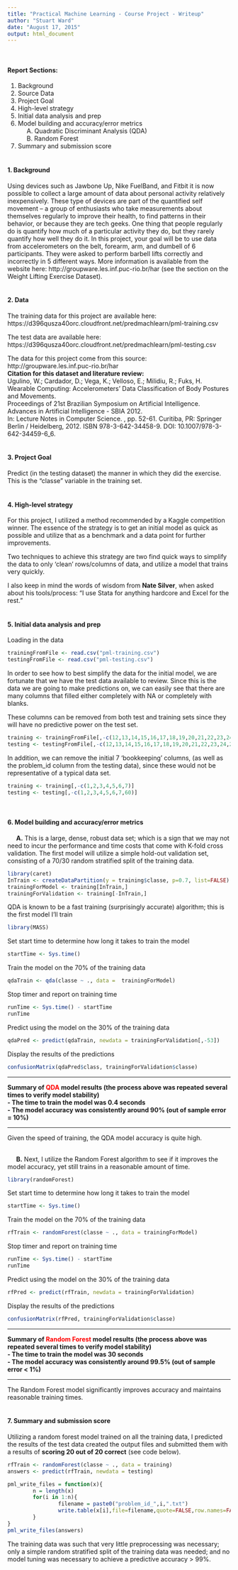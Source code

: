 ```yaml
---
title: "Practical Machine Learning - Course Project - Writeup"
author: "Stuart Ward"
date: "August 17, 2015"
output: html_document
---
```

<br />

#### **Report Sections:**  
1. Background
2. Source Data
3. Project Goal
4. High-level strategy
5. Initial data analysis and prep
6. Model building and accuracy/error metrics  
&nbsp;&nbsp;&nbsp;&nbsp;&nbsp;A. Quadratic Discriminant Analysis (QDA)  
&nbsp;&nbsp;&nbsp;&nbsp;&nbsp;B. Random Forest
7. Summary and submission score
<br /><br />

#### **1. Background**

Using devices such as Jawbone Up, Nike FuelBand, and Fitbit it is now possible to collect a large amount of data about personal activity relatively inexpensively. These type of devices are part of the quantified self movement – a group of enthusiasts who take measurements about themselves regularly to improve their health, to find patterns in their behavior, or because they are tech geeks. One thing that people regularly do is quantify how much of a particular activity they do, but they rarely quantify how well they do it. In this project, your goal will be to use data from accelerometers on the belt, forearm, arm, and dumbell of 6 participants. They were asked to perform barbell lifts correctly and incorrectly in 5 different ways. More information is available from the website here: http://groupware.les.inf.puc-rio.br/har (see the section on the Weight Lifting Exercise Dataset).  
<br>

#### **2. Data**

The training data for this project are available here: https://d396qusza40orc.cloudfront.net/predmachlearn/pml-training.csv

The test data are available here: https://d396qusza40orc.cloudfront.net/predmachlearn/pml-testing.csv

The data for this project come from this source: http://groupware.les.inf.puc-rio.br/har  
**Citation for this dataset and literature review:**  
Ugulino, W.; Cardador, D.; Vega, K.; Velloso, E.; Milidiu, R.; Fuks, H.  
Wearable Computing: Accelerometers' Data Classification of Body Postures and Movements.  
Proceedings of 21st Brazilian Symposium on Artificial Intelligence.  
Advances in Artificial Intelligence - SBIA 2012.  
In: Lecture Notes in Computer Science. , pp. 52-61. Curitiba, PR: Springer Berlin / Heidelberg, 2012. ISBN 978-3-642-34458-9. DOI: 10.1007/978-3-642-34459-6_6.  
<br>

#### **3. Project Goal**

Predict (in the testing dataset) the manner in which they did the exercise. This is the "classe" variable in the training set.  
<br>  

#### **4. High-level strategy**

For this project, I utilized a method recommended by a Kaggle competition winner. The essence of the strategy is to get an initial model as quick as possible and utilize that as a benchmark and a data point for further improvements.  

Two techniques to achieve this strategy are two find quick ways to simplify the data to only 'clean' rows/columns of data, and utilize a model that trains very quickly.  

I also keep in mind the words of wisdom from **Nate Silver**, when asked about his tools/process: "I use Stata for anything hardcore and Excel for the rest."  
<br>  

#### **5. Initial data analysis and prep**

Loading in the data
```r
trainingFromFile <- read.csv("pml-training.csv")
testingFromFile <- read.csv("pml-testing.csv")
```

In order to see how to best simplify the data for the initial model, we are fortunate that we have the test data available to review.
Since this is the data we are going to make predictions on, we can easily see that there are many columns that filled either completely with NA or completely with blanks.  

These columns can be removed from both test and training sets since they will have no predictive power on the test set.

```r
training <- trainingFromFile[,-c(12,13,14,15,16,17,18,19,20,21,22,23,24,25,26,27,28,29,30,31,32,33,34,35,36,50,51,52,53,54,55,56,57,58,59,69,70,71,72,73,74,75,76,77,78,79,80,81,82,83,87,88,89,90,91,92,93,94,95,96,97,98,99,100,101,103,104,105,106,107,108,109,110,111,112,125,126,127,128,129,130,131,132,133,134,135,136,137,138,139,141,142,143,144,145,146,147,148,149,150)]
testing <- testingFromFile[,-c(12,13,14,15,16,17,18,19,20,21,22,23,24,25,26,27,28,29,30,31,32,33,34,35,36,50,51,52,53,54,55,56,57,58,59,69,70,71,72,73,74,75,76,77,78,79,80,81,82,83,87,88,89,90,91,92,93,94,95,96,97,98,99,100,101,103,104,105,106,107,108,109,110,111,112,125,126,127,128,129,130,131,132,133,134,135,136,137,138,139,141,142,143,144,145,146,147,148,149,150)]
```

In addition, we can remove the initial 7 'bookkeeping' columns, (as well as the problem_id column from the testing data), since these would not be representative of a typical data set.

```r
training <- training[,-c(1,2,3,4,5,6,7)]
testing <- testing[,-c(1,2,3,4,5,6,7,60)]
```
<br>  

#### **6. Model building and accuracy/error metrics**

&nbsp;&nbsp;&nbsp;&nbsp;&nbsp;**A.** This is a large, dense, robust data set; which is a sign that we may not need to incur the performance and time costs that come with K-fold cross validation.
The first model will utilize a simple hold-out validation set, consisting of a 70/30 random stratified split of the training data.

```r
library(caret)
InTrain <- createDataPartition(y = training$classe, p=0.7, list=FALSE)
trainingForModel <- training[InTrain,]
trainingForValidation <- training[-InTrain,]
```

QDA is known to be a fast training (surprisingly accurate) algorithm; this is the first model I'll train
```r
library(MASS)
```

Set start time to determine how long it takes to train the model
```r
startTime <- Sys.time()
```

Train the model on the 70% of the training data
```r
qdaTrain <- qda(classe ~ ., data =  trainingForModel)
```

Stop timer and report on training time
```r
runTime <- Sys.time() - startTime
runTime
```

Predict using the model on the 30% of the training data
```r
qdaPred <- predict(qdaTrain, newdata = trainingForValidation[,-53])
```

Display the results of the predictions
```r
confusionMatrix(qdaPred$class, trainingForValidation$classe)
```

***

**Summary of <span style="color:red">QDA</span> model results (the process above was repeated several times to verify model stability)**   
**- The time to train the model was 0.4 seconds**  
**- The model accuracy was consistently around 90% (out of sample error = 10%)**

***

Given the speed of training, the QDA model accuracy is quite high.  
<br>  

&nbsp;&nbsp;&nbsp;&nbsp;&nbsp;**B.** Next, I utilize the Random Forest algorithm to see if it improves the model accuracy, yet still trains in a reasonable amount of time.
```r
library(randomForest)
```

Set start time to determine how long it takes to train the model
```r
startTime <- Sys.time()
```

Train the model on the 70% of the training data
```r
rfTrain <- randomForest(classe ~ ., data = trainingForModel)
```

Stop timer and report on training time
```r
runTime <- Sys.time() - startTime
runTime
```

Predict using the model on the 30% of the training data
```r
rfPred <- predict(rfTrain, newdata = trainingForValidation)
```

Display the results of the predictions
```r
confusionMatrix(rfPred, trainingForValidation$classe)
```

***

**Summary of <span style="color:red">Random Forest</span> model results (the process above was repeated several times to verify model stability)**  
**- The time to train the model was 30 seconds**  
**- The model accuracy was consistently around 99.5% (out of sample error < 1%)**

***


The Random Forest model significantly improves accuracy and maintains reasonable training times.  
<br>  

#### **7. Summary and submission score**

Utilizing a random forest model trained on all the training data, I predicted the results of the test data
created the output files and submitted them with a results of **scoring 20 out of 20 correct** (see code below).

```r
rfTrain <- randomForest(classe ~ ., data = training)
answers <- predict(rfTrain, newdata = testing)

pml_write_files = function(x){
        n = length(x)
        for(i in 1:n){
                filename = paste0("problem_id_",i,".txt")
                write.table(x[i],file=filename,quote=FALSE,row.names=FALSE,col.names=FALSE)
        }
}
pml_write_files(answers)
```


The training data was such that very little preprocessing was necessary; 
only a simple random stratified split of the training data was needed; 
and no model tuning was necessary to achieve a predictive accuracy > 99%.
<br><br>  
